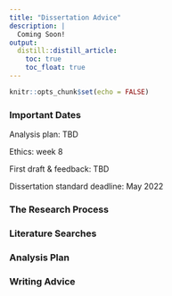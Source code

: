 ```yaml
---
title: "Dissertation Advice"
description: |
  Coming Soon!
output:
  distill::distill_article:
    toc: true
    toc_float: true
---
```


```r
knitr::opts_chunk$set(echo = FALSE)
```

### Important Dates

Analysis plan: TBD

Ethics: week 8

First draft & feedback: TBD

Dissertation standard deadline: May 2022



### The Research Process


### Literature Searches


### Analysis Plan


### Writing Advice



